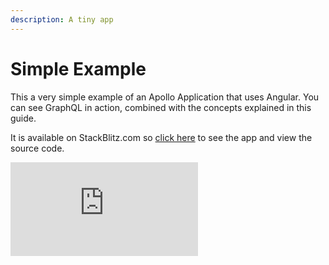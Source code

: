```yaml
---
description: A tiny app
---
```


# Simple Example

This a very simple example of an Apollo Application that uses Angular. You can see GraphQL in action, combined with the concepts explained in this guide.

It is available on StackBlitz.com so [click here](https://stackblitz.com/edit/simple-apollo-angular-example) to see the app and view the source code.

<div>
  <iframe
    style={{ width: '100%', height: 600 }}
    src="https://stackblitz.com/edit/simple-apollo-angular-example?embed=1&file=main.ts"
    frameBorder="0"
    allowfullscren="allowfullscren"
  ></iframe>
</div>
